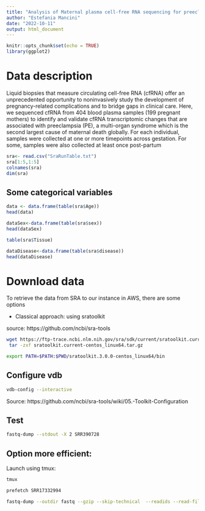 ```yaml
---
title: "Analysis of Maternal plasma cell-free RNA sequencing for preeclamptic and normotensive mothers"
author: "Estefania Mancini"
date: "2022-10-11"
output: html_document
---
```


```r
knitr::opts_chunk$set(echo = TRUE)
library(ggplot2)
```

# Data description

Liquid biopsies that measure circulating cell-free RNA (cfRNA) offer an unprecedented opportunity to noninvasively study the development of pregnancy-related complications and to bridge gaps in clinical care. Here, we sequenced cfRNA from 404 blood plasma samples (199 pregnant mothers) to identify and validate cfRNA transcriptomic changes that are associated with preeclampsia (PE), a multi-organ syndrome which is the second largest cause of maternal death globally. For each individual, samples were collected at one or more timepoints across gestation. For some, samples were also collected at least once post-partum

```r
sra<- read.csv("SraRunTable.txt")
sra[1:5,1:5]
colnames(sra)
dim(sra)

```

## Some categorical variables


```r

data <- data.frame(table(sra$Age))
head(data)

dataSex<-data.frame(table(sra$sex))
head(dataSex)

table(sra$Tissue)

dataDisease<-data.frame(table(sra$disease))
head(dataDisease)

```


# Download data

To retrieve the data from SRA to our instance in AWS, there are some options

* Classical approach: using sratoolkit

source: https://github.com/ncbi/sra-tools



```bash

wget https://ftp-trace.ncbi.nlm.nih.gov/sra/sdk/current/sratoolkit.current-centos_linux64.tar.gz
 tar -zxf sratoolkit.current-centos_linux64.tar.gz 

export PATH=$PATH:$PWD/sratoolkit.3.0.0-centos_linux64/bin
```

## Configure vdb
```bash
vdb-config --interactive
```

Source: https://github.com/ncbi/sra-tools/wiki/05.-Toolkit-Configuration

## Test

```bash
fastq-dump --stdout -X 2 SRR390728
```

## Option more efficient:

Launch using tmux:

```bash
tmux
```

```bash

prefetch SRR17332994

fastq-dump --outdir fastq --gzip --skip-technical  --readids --read-filter pass --dumpbase --split-3 --clip SRR17332994 &

```
